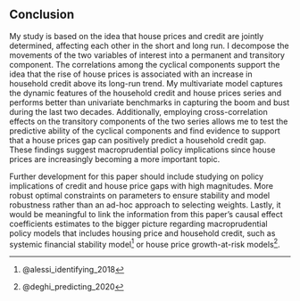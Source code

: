## Conclusion
My study is based on the idea that house prices and credit are jointly determined, affecting each other in the short and long run. I decompose the movements of the two variables of interest into a permanent and transitory component. The correlations among the cyclical components support the idea that the rise of house prices is associated with an increase in household credit above its long-run trend. My multivariate model captures the dynamic features of the household credit and house prices series and performs better than univariate benchmarks in capturing the boom and bust during the last two decades. Additionally, employing cross-correlation effects on the transitory components of the two series allows me to test the predictive ability of the cyclical components and find evidence to support that a house prices gap can positively predict a household credit gap. These findings suggest macroprudential policy implications since house prices are increasingly becoming a more important topic.

Further development for this paper should include studying on policy implications of credit and house price gaps with high magnitudes. More robust optimal constraints on parameters to ensure stability and model robustness rather than an ad-hoc approach to selecting weights. Lastly, it would be meaningful to link the information from this paper's causal effect coefficients estimates to the bigger picture regarding macroprudential policy models that includes housing price and household credit, such as systemic financial stability model^[@alessi_identifying_2018] or house price growth-at-risk models^[@deghi_predicting_2020].
